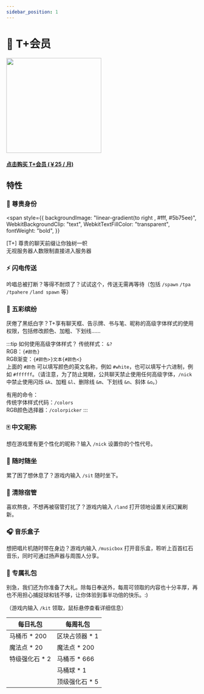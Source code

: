 ```yaml
---
sidebar_position: 1
---
```


# 💎 T+会员

<div class="buy_pro" style={{ marginLeft: "3rem" }}>
  <img
    src="/img/T-plus.png"
    width="250"
    style={{ borderRadius: "1rem", imageRendering: "pixelated" }}
  />
  <a href="https://afdian.net/order/create?product_type=1&plan_id=ceb715ce251d11edb03452540025c377&sku=%5B%7B%22sku_id%22%3A%22ceb9c044251d11ed9a7752540025c377%22,%22count%22%3A1%7D%5D">
    <div
      class="theme-admonition theme-admonition-danger alert alert--warning admonition_node_modules-@docusaurus-theme-classic-lib-theme-Admonition-styles-module"
      style={{ width: "16rem" }}
    >
      <div class="admonitionContent_node_modules-@docusaurus-theme-classic-lib-theme-Admonition-styles-module">
        <h4>点击购买 T+会员 (￥25 / 月)</h4>
      </div>
    </div>
  </a>
</div>

## 特性

### 👑 尊贵身份

<span
  style={{
    backgroundImage: "linear-gradient(to right , #fff, #5b75ee)",
    WebkitBackgroundClip: "text",
    WebkitTextFillColor: "transparent",
    fontWeight: "bold",
  }}
>
  [T+]
</span> 尊贵的聊天前缀让你独树一帜  
无视服务器人数限制直接进入服务器

### ⚡ 闪电传送

吟唱总被打断？等得不耐烦了？试试这个，传送无需再等待（包括 `/spawn` `/tpa` `/tpahere` `/land spawn` 等）

### 🌈 五彩缤纷

厌倦了黑纸白字？T+享有聊天框、告示牌、书与笔、昵称的高级字体样式的使用权限，包括修改颜色、加粗、下划线……

:::tip 如何使用高级字体样式？
传统样式： `&?`  
RGB：`{#颜色}`  
RGB渐变：`{#颜色>}文本{#颜色<}`  
上面的 `#颜色` 可以填写颜色的英文名称，例如 `#white`，也可以填写十六进制，例如 `#ffffff`。（请注意，为了防止晃眼，公共聊天禁止使用任何高级字体，`/nick` 中禁止使用闪烁 `&k`、加粗 `&l`、删除线 `&m`、下划线 `&n`、斜体 `&o`。）

有用的命令：  
传统字体样式代码：`/colors`  
RGB颜色选择器：`/colorpicker`
:::

### 🀄 中文昵称

想在游戏里有更个性化的昵称？输入 `/nick` 设置你的个性代号。

### 💺 随时随坐

累了困了想休息了？游戏内输入 `/sit` 随时坐下。

### 👾 清除宿管

喜欢熬夜，不想再被宿管打扰了？游戏内输入 `/land` 打开领地设置关闭幻翼刷新。

### 🎧️ 音乐盒子

想把唱片机随时带在身边？游戏内输入 `/musicbox` 打开音乐盒，聆听上百首红石音乐，同时可通过扬声器与周围人分享。

### 🎁 专属礼包

别急，我们还为你准备了大礼。除每日奉送外，每周可领取的内容也十分丰厚，再也不用担心捕捉球和钱不够，让你体验到事半功倍的快乐。:)

（游戏内输入 `/kit` 领取，鼠标悬停查看详细信息）

| 每日礼包                                                     | 每周礼包                                                     |
| ------------------------------------------------------------ | ------------------------------------------------------------ |
| <addr title="还有普通用户礼包：马桶币 * 100 和 魔法点 sp * 10 ，可以一起领">马桶币 \* 200 </addr> | <addr title="区块占领器&#13;在荒野中放置此方块，&#13;可以免费占领一个区块。">区块占领器 \* 1</addr> |
| 魔法点 \* 20                                                 | 魔法点 \* 200                                                |
| <addr title="放到武器上将有概率提升武器属性&#13;成功率:75%">特级强化石 \* 2 </addr> | 马桶币 \* 666                                                |
|                                                              | <addr title="马桶球&#13;耐久:4&#13;成功几率:40%&#13;可捕捉:&#13;  所有生物">马桶球 \* 1</addr> |
|                                                              | <addr title="放到武器上将有概率提升武器属性&#13;成功率:100%">顶级强化石 \* 5 </addr> |
